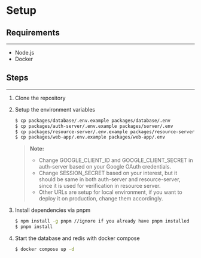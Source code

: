 # Setup

## Requirements

---

- Node.js
- Docker

## Steps

---

1. Clone the repository
2. Setup the environment variables

   ```bash
   $ cp packages/database/.env.example packages/database/.env
   $ cp packages/auth-server/.env.example packages/server/.env
   $ cp packages/resource-server/.env.example packages/resource-server/.env
   $ cp packages/web-app/.env.example packages/web-app/.env
   ```

   > **Note:**
   >
   > - Change GOOGLE_CLIENT_ID and GOOGLE_CLIENT_SECRET in auth-server based on your Google OAuth credentials.
   > - Change SESSION_SECRET based on your interest, but it should be same in both auth-server and resource-server, since it is used for verification in resource server.
   > - Other URLs are setup for local environment, if you want to deploy it on production, change them accordingly.

3. Install dependencies via pnpm

   ```bash
   $ npm install -g pnpm //ignore if you already have pnpm installed
   $ pnpm install
   ```

4. Start the database and redis with docker compose

   ```bash
   $ docker compose up -d
   ```

5. Running the application

   ```bash
   $ pnpm run dev
   ```

   Above command starts the applications concurrently at

   - Authentication Service(auth-server): [http://localhost:3001](http://localhost:3001)
   - Resource Service(resrouce-server): [http://localhost:3002](http://localhost:3002)
   - Web Application(web-app): [http://localhost:3000](http://localhost:3000)
   - Documentation(docs): [http://localhost:3003](http://localhost:3003)

   > **Note:**
   >
   > If you want to run the applications seperately, you can do so by using the following command, here `app-name` can be auth-server, resource-server, web-app, docs:
   >
   > ```bash
   > $ pnpm run dev --filter=<app-name>
   > ```
   >
   > Web Application is dependent on Authentication Service and Resource Service, so make sure to start them first.

6. Now open [http://localhost:3000](http://localhost:3000) in browser to keep up and running

# Microservices Architecture

> TODO

# Features

> TODO
